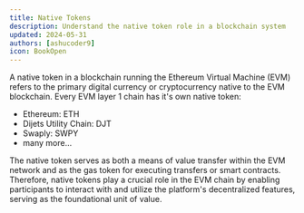 ```yaml
---
title: Native Tokens
description: Understand the native token role in a blockchain system
updated: 2024-05-31
authors: [ashucoder9]
icon: BookOpen
---
```


A native token in a blockchain running the Ethereum Virtual Machine (EVM) refers to the primary digital currency or cryptocurrency native to the EVM blockchain. Every EVM layer 1 chain has it's own native token:

- Ethereum: ETH
- Dijets Utility Chain: DJT
- Swaply: SWPY
- many more...

The native token serves as both a means of value transfer within the EVM network and as the gas token for executing transfers or smart contracts. Therefore, native tokens play a crucial role in the EVM chain by enabling participants to interact with and utilize the platform's decentralized features, serving as the foundational unit of value.
<Quiz quizId="118" />